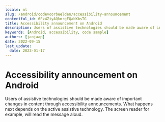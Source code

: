 ```yaml
---
locale: nl
slug: /android/codevoorbeelden/accessibility-announcement
contentful_id: 6Fz4ZiyAQknrgFQaNXbsTG
title: Accessibility announcement on Android
description: Users of assistive technologies should be made aware of important changes in content through accessibility announcements.
keywords: [Android, accessibility, code sample]
authors: [janjaap]
date: 2022-09-15
last_update:
  date: 2023-01-17
---
```


# Accessibility announcement on Android

Users of assistive technologies should be made aware of important changes in content through accessibility announcements. What happens next depends on the active assistive technology. The screen reader for example, will read the message aloud.

<CodeSample id="accessibility-announcement" platform="android" locale="nl"/>

